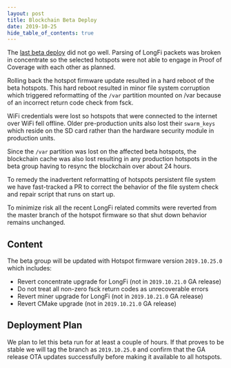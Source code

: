 ```yaml
---
layout: post
title: Blockchain Beta Deploy
date: 2019-10-25
hide_table_of_contents: true
---
```


The [last beta deploy](https://docs.helium.com/blog/2019/20/23/beta-deploy) did not go well. Parsing
of LongFi packets was broken in concentrate so the selected hotspots were not able to engage in
Proof of Coverage with each other as planned.

<!--truncate-->

Rolling back the hotspot firmware update resulted in a hard reboot of the beta hotspots. This hard
reboot resulted in minor file system corruption which triggered reformatting of the `/var` partition
mounted on /var because of an incorrect return code check from fsck.

WiFi credentials were lost so hotspots that were connected to the internet over WiFi fell offline.
Older pre-production units also lost their `swarm_keys` which reside on the SD card rather than the
hardware security module in production units.

Since the `/var` partition was lost on the affected beta hotspots, the blockchain cache was also
lost resulting in any production hotspots in the beta group having to resync the blockchain over
about 24 hours.

To remedy the inadvertent reformatting of hotspots persistent file system we have fast-tracked a PR
to correct the behavior of the file system check and repair script that runs on start up.

To minimize risk all the recent LongFi related commits were reverted from the master branch of the
hotspot firmware so that shut down behavior remains unchanged.

## Content

The beta group will be updated with Hotspot firmware version `2019.10.25.0` which includes:

- Revert concentrate upgrade for LongFi (not in `2019.10.21.0` GA release)
- Do not treat all non-zero fsck return codes as unrecoverable errors
- Revert miner upgrade for LongFi (not in `2019.10.21.0` GA release)
- Revert CMake upgrade (not in `2019.10.21.0` GA release)

## Deployment Plan

We plan to let this beta run for at least a couple of hours. If that proves to be stable we will tag
the branch as `2019.10.25.0` and confirm that the GA release OTA updates successfully before making
it available to all hotspots.
